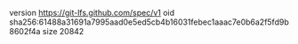 version https://git-lfs.github.com/spec/v1
oid sha256:61488a31691a7995aad0e5ed5cb4b16031febec1aaac7e0b6a2f5fd9b8602f4a
size 20842
